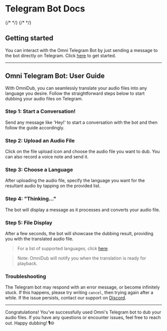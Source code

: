 
# Telegram Bot Docs

<div style={{
    display: 'flex',
    alignItems: 'center',
    justifyContent: 'center',
    margin: '1.5rem'
}}>
{/* <Bleed> */}
    <ReactPlayer style={{
        width: '100%'
    }} url='https://youtu.be/VrKg1WPw9LU' autoPlay muted={true} controls={true}/>
{/* </Bleed> */}
</div>

## Getting started

You can interact with the Omni Telegram Bot by just sending a message to the bot directly on Telegram. Click [here](https://telegram.me/OmniDubBot) to get started.

---

## Omni Telegram Bot: User Guide

With OmniDub, you can seamlessly translate your audio files into any language you desire. Follow the straightforward steps below to start dubbing your audio files on Telegram.

### Step 1: Start a Conversation!
Send any message like 'Hey!' to start a conversation with the bot and then follow the guide accordingly.

### Step 2: Upload an Audio File
Click on the file upload icon and choose the audio file you want to dub. You can also record a voice note and send it.

### Step 3: Choose a Language
After uploading the audio file, specify the language you want for the resultant audio by tapping on the provided list.

### Step 4: "Thinking..."
The bot will display a message as it processes and converts your audio file.

### Step 5: File Display
After a few seconds, the bot will showcase the dubbing result, providing you with the translated audio file.

> For a list of supported languages, click [here](./supported-languages).

> Note: OmniDub will notify you when the translation is ready for playback.

### Troubleshooting

The Telegram bot may respond with an error message, or become infinitely stuck. If this happens, please try writing `cancel`, then trying again after a while. If the issue persists, contact our support on [Discord](https://discord.gg/8a3A2EcrEC).

---

Congratulations! You've successfully used Omni's Telegram bot to dub your audio files. If you have any questions or encounter issues, feel free to reach out. Happy dubbing! 🎙️🌐